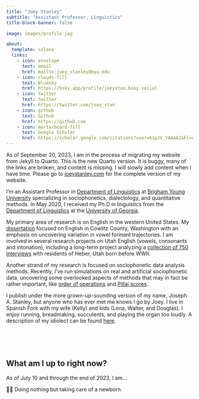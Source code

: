```yaml
---
title: "Joey Stanley"
subtitle: "Assistant Professor, Linguistics"
title-block-banner: false

image: images/profile.jpg

about:
  template: solana
  links:
    - icon: envelope
      text: email
      href: mailto:joey_stanley@byu.edu
    - icon: clouds-fill
      text: Bluesky
      href: https://bsky.app/profile/joeystan.bsky.social
    - icon: twitter
      text: twitter
      href: https://twitter.com/joey_stan
    - icon: github
      text: Github
      href: https://github.com
    - icon: mortarboard-fill
      text: Google Scholar
      href: https://scholar.google.com/citations?user=61pJV_YAAAAJ&hl=en&oi=sra
---
```


:::{.callout-important}
As of September 20, 2023, I am in the process of migrating my website from Jekyll to Quarto. This is the new Quarto version. It is buggy, many of the links are broken, and content is missing. I will slowly add content when I have time. Please go to [joeystanley.com](joeystanley.com) for the complete version of my website.
:::


I’m an Assistant Professor in [Department of Linguistics](https://linguistics.byu.edu) at [Brigham Young University](https://www.byu.edu) specializing in sociophonetics, dialectology, and quantitative methods. In May 2020, I received my Ph.D in linguistics from the [Department of Linguistics](https://linguistics.uga.edu) at the [University of Georgia](https://www.uga.edu). 

My primary area of research is on English in the western United States. My [dissertation](/blog/dissertation/index.qmd) focused on English in Cowlitz County, Washington with an emphasis on uncovering variation in vowel formant trajectories. I am involved in several research projects on Utah English (vowels, consonants and intonation), including a long-term project analyzing a [collection of 750 interviews](/blog/kohler-tapes/index.qmd) with residents of Heber, Utah born before WWII.

<!--As a graduate student, I was involved with [Bill Kretzschmar](https://linguistics.uga.edu/directory/people/william-kretzschmar) and [Peggy Renwick](https://linguistics.uga.edu/directory/people/margaret-e-l-renwick) and the other student workers at the [Linguistic Atlas Project](https://www.lap.uga.edu). My job was to write and maintain many of the Praat, R, and Perl scripts we used in the lab; one product of this work is the  [*Gazetteer of Southern Vowels*](http://lap3.libs.uga.edu/u/jstanley/vowelcharts/). Together with Peggy Renwick and other collaborators, I am still actively involved in analyzing legacy southern speech, particularly in the state of Georgia.-->

Another strand of my research is focused on sociophonetic data analysis methods. <!--Some of this stems from my time as a research assistant in the [DigiLab](https://digi.uga.edu) in UGA's main library where I gave workshops on [R](pages/r-workshops.qmd), [Praat scripting](pages/praat-workshops.qmd), and [data visualization](pages/dataviz-workshops.qmd).--> Recently, I've run simulations on real and artificial sociophonetic data, uncovering some overlooked aspects of methods that may in fact be rather important, like [order of operations](https://repository.upenn.edu/pwpl/vol28/iss2/17/) and [Pillai scores](/blog/nwav50).

<!--In the past I have done research on language change in real time, morphology in Quechua and Guarani, forms of address among members of the Church of Jesus Christ of Latter-day Saints, language documentation, and agent-based simulations of language change. Before switching to linguistics, I was a music performance major (on trombone believe it or not!) and you might still catch me playing some Shostakovich or Rachmaninoff on piano.  -->

I publish under the more grown-up-sounding version of my name, Joseph A. Stanley, but anyone who has ever met me knows I go by Joey. <!-- Recent non-linguistics books I've read were on ghost towns, typography, the Strauss–Howe generational theory, and very specific topics under the broad umbrella of "civil engineering."--> I live in Spanish Fork with my wife (Kelly) and kids (Lena, Walter, and Douglas). I enjoy running, breadmaking, succulents, and playing the organ too loudly. A description of my idiolect can be found [here](/pages/idiolect.qmd).

<!--
<center style = "font-size: 75%;">
<img class="rounded" src="/images/photos/joey_bread.jpg" style="width: 50%;"/>
<br/>
A hefty ~3.5lb. loaf of white bread I made for Thanksgiving 2018.
<br/>
<br/>
</center>
-->

<br/>
<br/>
<br/>

## What am I up to right now? 

As of July 10 and through the end of 2023, I am…

<!--Teaching-->

<!--👨🏻‍🏫 Just finished teaching a course on African American English. It was perhaps the most challenging course I've taught but the most rewarding. Very cool. -->

<!--Research-->

<!--📖 Excitedly reading through the brand new submissions to a volume I'm co-editing (with Peggy Renwick & Monica Nesbitt).-->

<!--🗒️ Writing a paper with a student on Idaho English. -->

<!--🎤 Transcribing and coming up with preliminary results for a project on English in the Intermountain West.-->





<!--Reading-->

<!--📖 Reading Twenge (2023) *Generations: The Real Differences Between Gen Z, Millennials, Gen X, Boomers, and Silents―and What They Mean for America's Future*-->


<!--Personal-->

<!--🎹 Working on an arrangement of Jurassic Park for the organ.-->

👶🏻 Doing nothing but taking care of a newborn.